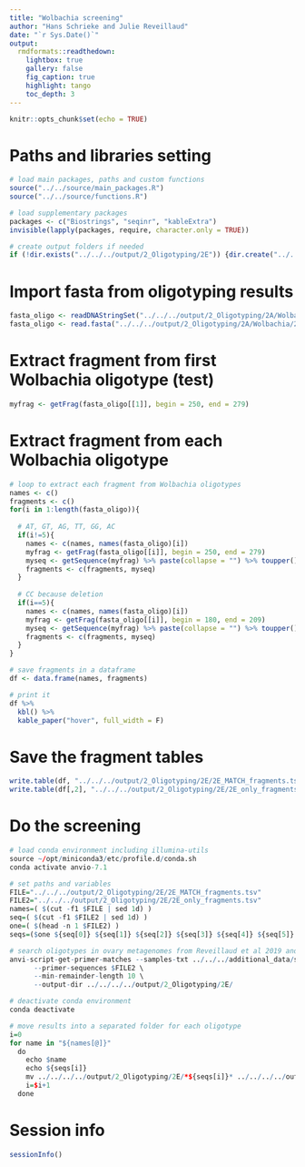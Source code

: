 ```yaml
---
title: "Wolbachia screening"
author: "Hans Schrieke and Julie Reveillaud"
date: "`r Sys.Date()`"
output: 
  rmdformats::readthedown:
    lightbox: true
    gallery: false
    fig_caption: true
    highlight: tango
    toc_depth: 3
---
```


```r
knitr::opts_chunk$set(echo = TRUE)
```

# Paths and libraries setting

```r
# load main packages, paths and custom functions
source("../../source/main_packages.R")
source("../../source/functions.R")

# load supplementary packages
packages <- c("Biostrings", "seqinr", "kableExtra")
invisible(lapply(packages, require, character.only = TRUE))

# create output folders if needed
if (!dir.exists("../../../output/2_Oligotyping/2E")) {dir.create("../../../output/2_Oligotyping/2E")}
```

# Import fasta from oligotyping results

```r
fasta_oligo <- readDNAStringSet("../../../output/2_Oligotyping/2A/Wolbachia/2A_oligotyping_Wolbachia_sequences-c2-s1-a0.0-A0-M10/OLIGO-REPRESENTATIVES.fasta")
fasta_oligo <- read.fasta("../../../output/2_Oligotyping/2A/Wolbachia/2A_oligotyping_Wolbachia_sequences-c2-s1-a0.0-A0-M10/OLIGO-REPRESENTATIVES.fasta")
```

# Extract fragment from first Wolbachia oligotype (test)

```r
myfrag <- getFrag(fasta_oligo[[1]], begin = 250, end = 279)
```

# Extract fragment from each Wolbachia oligotype

```r

# loop to extract each fragment from Wolbachia oligotypes
names <- c()
fragments <- c()
for(i in 1:length(fasta_oligo)){
  
  # AT, GT, AG, TT, GG, AC
  if(i!=5){
    names <- c(names, names(fasta_oligo)[i])
    myfrag <- getFrag(fasta_oligo[[i]], begin = 250, end = 279)
    myseq <- getSequence(myfrag) %>% paste(collapse = "") %>% toupper()
    fragments <- c(fragments, myseq)
  }
  
  # CC because deletion
  if(i==5){
    names <- c(names, names(fasta_oligo)[i])
    myfrag <- getFrag(fasta_oligo[[i]], begin = 180, end = 209)
    myseq <- getSequence(myfrag) %>% paste(collapse = "") %>% toupper()
    fragments <- c(fragments, myseq)
  }
}

# save fragments in a dataframe
df <- data.frame(names, fragments)

# print it
df %>%
  kbl() %>%
  kable_paper("hover", full_width = F)
```

# Save the fragment tables

```r
write.table(df, "../../../output/2_Oligotyping/2E/2E_MATCH_fragments.tsv", sep="\t", quote = FALSE, row.names = FALSE)
write.table(df[,2], "../../../output/2_Oligotyping/2E/2E_only_fragments.tsv", sep="\t", quote = FALSE, row.names = FALSE, col.names = FALSE)
```

# Do the screening

```r
# load conda environment including illumina-utils
source ~/opt/miniconda3/etc/profile.d/conda.sh
conda activate anvio-7.1

# set paths and variables
FILE="../../../output/2_Oligotyping/2E/2E_MATCH_fragments.tsv"
FILE2="../../../output/2_Oligotyping/2E/2E_only_fragments.tsv"
names=( $(cut -f1 $FILE | sed 1d) )
seq=( $(cut -f1 $FILE2 | sed 1d) )
one=( $(head -n 1 $FILE2) )
seqs=($one ${seq[0]} ${seq[1]} ${seq[2]} ${seq[3]} ${seq[4]} ${seq[5]} ${seq[6]})

# search oligotypes in ovary metagenomes from Reveillaud et al 2019 and Bonneau et al 2018
anvi-script-get-primer-matches --samples-txt ../../../additional_data/samples_wolbachia_screening.txt  \
      --primer-sequences $FILE2 \
      --min-remainder-length 10 \
      --output-dir ../../../../output/2_Oligotyping/2E/

# deactivate conda environment  
conda deactivate

# move results into a separated folder for each oligotype
i=0
for name in "${names[@]}"
  do
    echo $name
    echo ${seqs[i]}
    mv ../../../../output/2_Oligotyping/2E/*${seqs[i]}* ../../../../output/2_Oligotyping/2E/$name
    i=$i+1
  done
```
# Session info
```r
sessionInfo()
```




